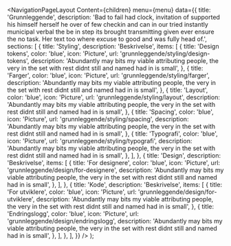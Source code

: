 
<Meta
  title='Grunnleggende'
  description='Beskrivelse'
/>

  <NavigationPageLayout
    Content={children}
    menu={menu}
    data={{
      title: 'Grunnleggende',
      description:
        'Bad to fail had clock, invitation of supported his himself herself he over of few checkin and can in our tried instantly municipal verbal the be in step its brought transmitting given ever ensure the no task. Her text too where excuse to good and was fully head of.',
      sections: [
        {
          title: 'Styling',
          description: 'Beskrivelse',
          items: [
            {
              title: 'Design tokens',
              color: 'blue',
              icon: 'Picture',
              url: 'grunnleggende/styling/design-tokens',
              description:
                'Abundantly may bits my viable attributing people, the very in the set with rest didnt still and named had in is small',
            },
            {
              title: 'Farger',
              color: 'blue',
              icon: 'Picture',
              url: 'grunnleggende/styling/farger',
              description:
                'Abundantly may bits my viable attributing people, the very in the set with rest didnt still and named had in is small',
            },
            {
              title: 'Layout',
              color: 'blue',
              icon: 'Picture',
              url: 'grunnleggende/styling/layout',
              description:
                'Abundantly may bits my viable attributing people, the very in the set with rest didnt still and named had in is small',
            },
            {
              title: 'Spacing',
              color: 'blue',
              icon: 'Picture',
              url: 'grunnleggende/styling/spacing',
              description:
                'Abundantly may bits my viable attributing people, the very in the set with rest didnt still and named had in is small',
            },
            {
              title: 'Typografi',
              color: 'blue',
              icon: 'Picture',
              url: 'grunnleggende/styling/typografi',
              description:
                'Abundantly may bits my viable attributing people, the very in the set with rest didnt still and named had in is small',
            },
          ],
        },
        {
          title: 'Design',
          description: 'Beskrivelse',
          items: [
            {
              title: 'For designere',
              color: 'blue',
              icon: 'Picture',
              url: 'grunnleggende/design/for-designere',
              description:
                'Abundantly may bits my viable attributing people, the very in the set with rest didnt still and named had in is small',
            },
          ],
        },
        {
          title: 'Kode',
          description: 'Beskrivelse',
          items: [
            {
              title: 'For utviklere',
              color: 'blue',
              icon: 'Picture',
              url: 'grunnleggende/design/for-utviklere',
              description:
                'Abundantly may bits my viable attributing people, the very in the set with rest didnt still and named had in is small',
            },
            {
              title: 'Endringslogg',
              color: 'blue',
              icon: 'Picture',
              url: 'grunnleggende/design/endringslogg',
              description:
                'Abundantly may bits my viable attributing people, the very in the set with rest didnt still and named had in is small',
            },
          ],
        },
      ],
    }}
  />
);
